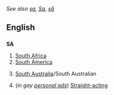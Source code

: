 ''See also [[sa]], [[Sa]], [[så]]''
==English==

==={{initialism}}===
'''SA'''

#[[South Africa]]
#[[South America]]
# {{AU}} [[South Australia]]/South Australian
#(''in gay [[personal ad]]s'') [[Straight-acting]]